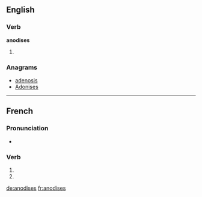 {{also|anodisés}}
==English==

===Verb===
'''anodises'''

# {{en-third-person singular of|anodise}}

===Anagrams===
* [[adenosis#English|adenosis]]
* [[Adonises#English|Adonises]]

----

==French==

===Pronunciation===
* {{homophones|lang=fr|anodise|anodisent}}

===Verb===
{{fr-verb-form}}

# {{conjugation of|anodiser||2|s|pres|ind|lang=fr}}
# {{conjugation of|anodiser||2|s|pres|sub|lang=fr}}

[[de:anodises]]
[[fr:anodises]]